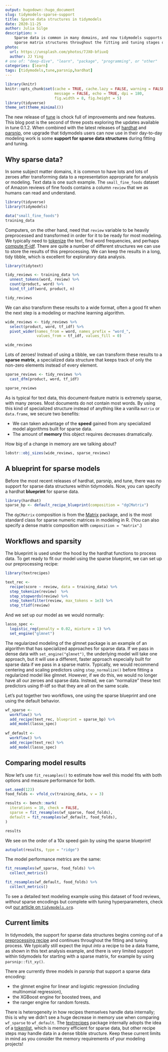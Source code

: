 ```yaml
---
output: hugodown::hugo_document
slug: tidymodels-sparse-support
title: Sparse data structures in tidymodels
date: 2020-11-25
author: Julia Silge
description: >
    Sparse data is common in many domains, and now tidymodels supports using 
    sparse matrix structures throughout the fitting and tuning stages of modeling.
photo:
  url: https://unsplash.com/photos/7JX0-bfiuxQ
  author: JJ Ying
# one of: "deep-dive", "learn", "package", "programming", or "other"
categories: [learn] 
tags: [tidymodels,tune,parsnip,hardhat]
---
```



```r
library(knitr)
knitr::opts_chunk$set(cache = TRUE, cache.lazy = FALSE, warning = FALSE, 
                      message = FALSE, echo = TRUE, dpi = 180,
                      fig.width = 8, fig.height = 5)
library(tidyverse)
theme_set(theme_minimal())
```

The new release of [tune](https://www.tidyverse.org/blog/2020/11/tune-0-1-2/) is chock full of improvements and new features. This blog post is the second of three posts exploring the updates available in tune 0.1.2. When combined with the latest releases of [hardhat](http://hardhat.tidymodels.org/) and [parsnip](https://parsnip.tidymodels.org/), one upgrade that tidymodels users can now use in their day-to-day modeling work is some **support for sparse data structures** during fitting and tuning.

## Why sparse data?

In some subject matter domains, it is common to have lots and lots of zeroes after transforming data to a representation appropriate for analysis or modeling. Text data is one such example. The `small_fine_foods` dataset of Amazon reviews of fine foods contains a column `review` that we as humans can read and understand.

```r
library(tidyverse)
library(tidymodels)

data("small_fine_foods")
training_data
```

Computers, on the other hand, need that `review` variable to be heavily preprocessed and transformed in order for it to be ready for most modeling. We typically need to [tokenize](https://smltar.com/tokenization.html) the text, find word frequencies, and perhaps [compute tf-idf](https://www.tidytextmining.com/tfidf.html). There are quite a number of different structures we can use to store the results of this preprocessing. We can keep the results in a long, tidy tibble, which is excellent for exploratory data analysis.

```r
library(tidytext)

tidy_reviews <- training_data %>%
  unnest_tokens(word, review) %>%
  count(product, word) %>%
  bind_tf_idf(word, product, n)

tidy_reviews
```

We can also transform these results to a wide format, often a good fit when the next step is a modeling or machine learning algorithm.

```r
wide_reviews <- tidy_reviews %>%
  select(product, word, tf_idf) %>%
  pivot_wider(names_from = word, names_prefix = "word_",
              values_from = tf_idf, values_fill = 0)

wide_reviews
```

Lots of zeroes! Instead of using a tibble, we can transform these results to a **sparse matrix**, a specialized data structure that keeps track of only the non-zero elements instead of every element.

```r
sparse_reviews <- tidy_reviews %>%
  cast_dfm(product, word, tf_idf)

sparse_reviews
```

As is typical for text data, this document-feature matrix is extremely sparse, with many zeroes. Most documents do not contain most words. By using this kind of specialized structure instead of anything like a vanilla `matrix` or `data.frame`, we secure two benefits:

- We can taken advantage of the **speed** gained from any specialized model algorithms built for sparse data.
- The amount of **memory** this object requires decreases dramatically.

How big of a change in memory are we talking about?

```r
lobstr::obj_sizes(wide_reviews, sparse_reviews)
```


## A blueprint for sparse models

Before the most recent releases of hardhat, parsnip, and tune, there was no support for sparse data structures within tidymodels. Now, you can specify a hardhat **blueprint** for sparse data.

```r
library(hardhat)
sparse_bp <- default_recipe_blueprint(composition = "dgCMatrix")
```

The `dgCMatrix` composition is from the [Matrix](https://cran.r-project.org/package=Matrix) package, and is the most standard class for sparse numeric matrices in modeling in R. (You can also specify a dense matrix composition with `composition = "matrix"`.)

## Workflows and sparsity

The blueprint is used under the hood by the hardhat functions to process data. To get ready to fit our model using the sparse blueprint, we can set up our preprocessing recipe:

```r
library(textrecipes)

text_rec <-
  recipe(score ~ review, data = training_data) %>%
  step_tokenize(review)  %>%
  step_stopwords(review) %>%
  step_tokenfilter(review, max_tokens = 1e3) %>%
  step_tfidf(review)
```

And we set up our model as we would normally:

```r
lasso_spec <-
  logistic_reg(penalty = 0.02, mixture = 1) %>%
  set_engine("glmnet")
```

The regularized modeling of the glmnet package is an example of an algorithm that has specialized approaches for sparse data. If we pass in dense data with `set_engine("glmnet")`, the underlying model will take one approach, but it will use a different, faster approach especially built for sparse data if we pass in a sparse matrix. Typically, we would recommend centering and scaling predictors using `step_normalize()` before fitting a regularized model like glmnet. However, if we do this, we would no longer have all our zeroes and sparse data. Instead, we can "normalize" these text predictors using tf-idf so that they are all on the same scale.

Let's put together two workflows, one using the sparse blueprint and one using the default behavior.

```r
wf_sparse <- 
  workflow() %>%
  add_recipe(text_rec, blueprint = sparse_bp) %>%
  add_model(lasso_spec)
  
wf_default <- 
  workflow() %>%
  add_recipe(text_rec) %>%
  add_model(lasso_spec)
```

## Comparing model results

Now let's use `fit_resamples()` to estimate how well this model fits with both options and measure performance for both.

```r
set.seed(123)
food_folds <- vfold_cv(training_data, v = 3)

results <- bench::mark(
  iterations = 10, check = FALSE,
  sparse = fit_resamples(wf_sparse, food_folds),  
  default = fit_resamples(wf_default, food_folds), 
)

results
```

We see on the order of a 10x speed gain by using the sparse blueprint!

```r
autoplot(results, type = "ridge")
```

The model performance metrics are the same:

```r
fit_resamples(wf_sparse, food_folds) %>%
  collect_metrics()

fit_resamples(wf_default, food_folds) %>%
  collect_metrics()
```

To see a detailed text modeling example using this dataset of food reviews, _without_ sparse encodings but complete with tuning hyperparameters, check out [our article on `tidymodels.org`](https://www.tidymodels.org/learn/work/tune-text/).

## Current limits

In tidymodels, the support for sparse data structures begins coming _out_ of a [preprocessing recipe](https://www.tmwr.org/recipes.html) and continues throughout the fitting and tuning process. We typically still expect the input _into_ a recipe to be a data frame, as shown in this text analysis example, and there is very limited support within tidymodels for starting with a sparse matrix, for example by using `parsnip::fit_xy()`.

There are currently three models in parsnip that support a sparse data encoding: 

- the glmnet engine for linear and logistic regression (including multinomial regression), 
- the XGBoost engine for boosted trees, and 
- the ranger engine for random forests.

There is heterogeneity in how recipes themselves handle data internally; this is why we didn't see a huge decrease in memory use when comparing `wf_sparse` to `wf_default`. The [textrecipes](https://textrecipes.tidymodels.org/) package internally adopts the idea of a [tokenlist](https://textrecipes.tidymodels.org/reference/tokenlist.html), which is memory efficient for sparse data, but other recipe steps may handle data in a dense tibble structure. Keep these current limits in mind as you consider the memory requirements of your modeling projects!

